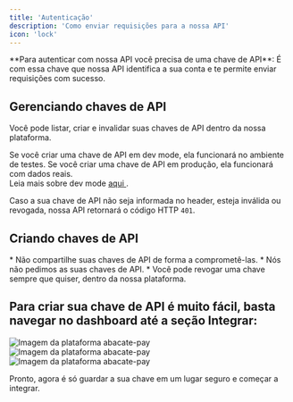 ```yaml
---
title: 'Autenticação'
description: 'Como enviar requisições para a nossa API'
icon: 'lock'
---
```


<Tip>
  **Para autenticar com nossa API você precisa de uma chave de API**: É com essa chave que nossa API identifica a sua conta e te permite enviar requisições com sucesso.
</Tip>


## <Icon icon="lock" type="solid"/>  Gerenciando chaves de API
Você pode listar, criar e invalidar suas chaves de API dentro da nossa plataforma.

<Card title="Chaves de API funcionam em ambientes diferentes." icon="book" horizontal>
  Se você criar uma chave de API em dev mode, ela funcionará no ambiente de testes. Se você criar uma chave de API em produção, ela funcionará com dados reais. <br />
  Leia mais sobre dev mode <a href="./devmode"> aqui </a>.
</Card>

Caso a sua chave de API não seja informada no header, esteja inválida ou revogada, nossa API retornará o código HTTP `401`.


## <Icon icon="key" type="solid"/>  Criando chaves de API

<Card title="Ao criar sua chave de API, lembre-se de armazená-la em um local seguro." icon="light-emergency-on" horizontal>
  * Não compartilhe suas chaves de API de forma a comprometê-las.
  * Nós não pedimos as suas chaves de API.
  * Você pode revogar uma chave sempre que quiser, dentro da nossa plataforma.
</Card>

## Para criar sua chave de API é muito fácil, basta navegar no dashboard até a seção Integrar:

<Steps>
  <Step title="Primeiro Passo">
    <Card>
  <img
    src="/images/criar-chave-api.png"
    alt="Imagem da plataforma abacate-pay"
  />
  <Card title="Clique no botao criar">
  </Card>
</Card>
  </Step>
  <Step title="Segundo Passo">
    <Card>
  <img
    src="/images/exemplo-de-chave-api.png"
    alt="Imagem da plataforma abacate-pay"
  />
  <Card title="Adicione um descrição sobre a sua chave. Esse campo serve para você identificar a sua chave"> </Card>
</Card>
  </Step>
  <Step title="Terceiro Passo">
    <Card>
  <img
    src="/images/copiar-chave-api.png"
    alt="Imagem da plataforma abacate-pay"
  />
  <Card title="Com sua chave criada, encontre-a na lista e clique em Copiar chave."> </Card>
</Card>
  </Step>
</Steps>


Pronto, agora é só guardar a sua chave em um lugar seguro e começar a integrar.
